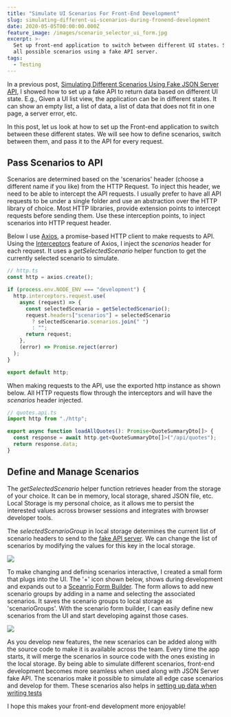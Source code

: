 ```yaml
---
title: "Simulate UI Scenarios For Front-End Development"
slug: simulating-different-ui-scenarios-during-fronend-development
date: 2020-05-05T00:00:00.000Z
feature_image: /images/scenario_selector_ui_form.jpg
excerpt: >-
  Set up front-end application to switch between different UI states. Simulate
  all possible scenarios using a fake API server.
tags:
  - Testing
---
```

In a previous post, [Simulating Different Scenarios Using Fake JSON Server API](/blog/simulating-different-api-scenarios-using-json-server/), I showed how to set up a fake API to return data based on different UI state. E.g., Given a UI list view, the application can be in different states. It can show an empty list, a list of data, a list of data that does not fit in one page, a server error, etc.

In this post, let us look at how to set up the Front-end application to switch between these different states. We will see how to define scenarios, switch between them, and pass it to the API for every request.

## Pass Scenarios to API

Scenarios are determined based on the 'scenarios' header (choose a different name if you like) from the HTTP Request. To inject this header, we need to be able to intercept the API requests. I usually prefer to have all API requests to be under a single folder and use an abstraction over the HTTP library of choice. Most HTTP libraries, provide extension points to intercept requests before sending them. Use these interception points, to inject scenarios into HTTP request header.

Below I use [Axios](https://github.com/axios/axios), a promise-based HTTP client to make requests to API. Using the [Interceptors](https://github.com/axios/axios#interceptors) feature of Axios, I inject the _scenarios_ header for each request. It uses a _getSelectedScenario_ helper function to get the currently selected scenario to simulate.

```typescript
// http.ts
const http = axios.create();

if (process.env.NODE_ENV === "development") {
  http.interceptors.request.use(
    async (request) => {
      const selectedScenario = getSelectedScenario();
      request.headers["scenarios"] = selectedScenario
        ? selectedScenario.scenarios.join(" ")
        : "";
      return request;
    },
    (error) => Promise.reject(error)
  );
}

export default http;

```

When making requests to the API, use the exported http instance as shown below. All HTTP requests flow through the interceptors and will have the _scenarios_ header injected.

```typescript
// quotes.api.ts
import http from "./http";

export async function loadAllQuotes(): Promise<QuoteSummaryDto[]> {
  const response = await http.get<QuoteSummaryDto[]>("/api/quotes");
  return response.data;
}

```

## Define and Manage Scenarios

The _getSelectedScenario_ helper function retrieves header from the storage of your choice. It can be in memory, local storage, shared JSON file, etc. Local Storage is my personal choice, as it allows me to persist the interested values across browser sessions and integrates with browser developer tools.

The _selectedScenarioGroup_ in local storage determines the current list of scenario headers to send to the [fake API server](#TDK). We can change the list of scenarios by modifying the values for this key in the local storage.

![](/images/scenario_selector_local_storage.jpg)

To make changing and defining scenarios interactive, I created a small form that plugs into the UI. The '+' icon shown below, shows during development and expands out to a [Sceanrio Form Builder](https://github.com/rahulpnath/quotes/tree/master/ui/src/views/components/ScenarioSelector). The form allows to add new scenario groups by adding in a name and selecting the associated scenarios. It saves the scenario groups to local storage as 'scenarioGroups'. With the scenario form builder, I can easily define new scenarios from the UI and start developing against those cases.

![](/images/scenario_selector_ui_form.jpg)

As you develop new features, the new scenarios can be added along with the source code to make it is available across the team. Every time the app starts, it will merge the scenarios in source code with the ones existing in the local storage. By being able to simulate different scenarios, front-end development becomes more seamless when used along with JSON Server fake API. The scenarios make it possible to simulate all edge case scenarios and develop for them. These scenarios also helps in [setting up data when writing tests](/blog/getting-started-with-cypress/)

I hope this makes your front-end development more enjoyable!
